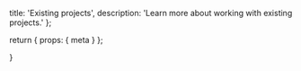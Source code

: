   title: 'Existing projects',
  description:
    'Learn more about working with existing projects.'
};

  return {
    props: {
      meta
    }
  };

}
